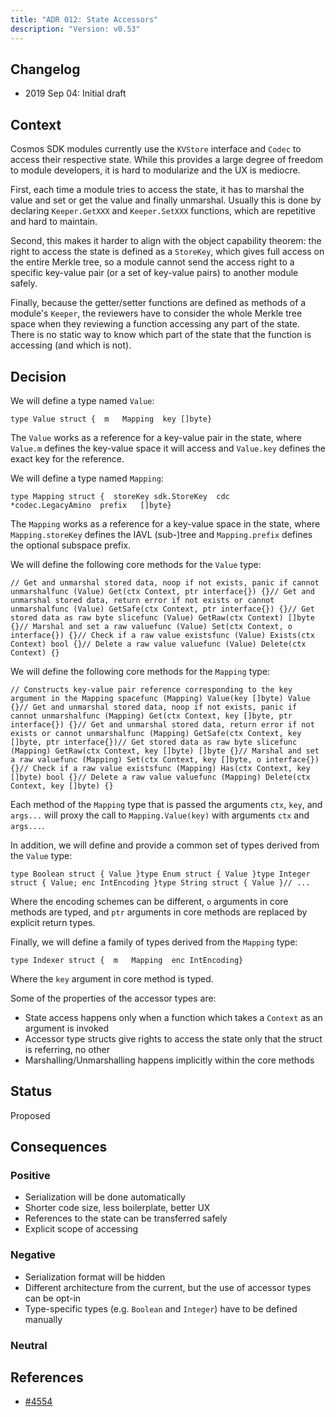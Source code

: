 ```yaml
---
title: "ADR 012: State Accessors"
description: "Version: v0.53"
---
```


## Changelog[​](#changelog "Direct link to Changelog")

* 2019 Sep 04: Initial draft

## Context[​](#context "Direct link to Context")

Cosmos SDK modules currently use the `KVStore` interface and `Codec` to access their respective state. While this provides a large degree of freedom to module developers, it is hard to modularize and the UX is mediocre.

First, each time a module tries to access the state, it has to marshal the value and set or get the value and finally unmarshal. Usually this is done by declaring `Keeper.GetXXX` and `Keeper.SetXXX` functions, which are repetitive and hard to maintain.

Second, this makes it harder to align with the object capability theorem: the right to access the state is defined as a `StoreKey`, which gives full access on the entire Merkle tree, so a module cannot send the access right to a specific key-value pair (or a set of key-value pairs) to another module safely.

Finally, because the getter/setter functions are defined as methods of a module's `Keeper`, the reviewers have to consider the whole Merkle tree space when they reviewing a function accessing any part of the state. There is no static way to know which part of the state that the function is accessing (and which is not).

## Decision[​](#decision "Direct link to Decision")

We will define a type named `Value`:

```
type Value struct {  m   Mapping  key []byte}
```

The `Value` works as a reference for a key-value pair in the state, where `Value.m` defines the key-value space it will access and `Value.key` defines the exact key for the reference.

We will define a type named `Mapping`:

```
type Mapping struct {  storeKey sdk.StoreKey  cdc      *codec.LegacyAmino  prefix   []byte}
```

The `Mapping` works as a reference for a key-value space in the state, where `Mapping.storeKey` defines the IAVL (sub-)tree and `Mapping.prefix` defines the optional subspace prefix.

We will define the following core methods for the `Value` type:

```
// Get and unmarshal stored data, noop if not exists, panic if cannot unmarshalfunc (Value) Get(ctx Context, ptr interface{}) {}// Get and unmarshal stored data, return error if not exists or cannot unmarshalfunc (Value) GetSafe(ctx Context, ptr interface{}) {}// Get stored data as raw byte slicefunc (Value) GetRaw(ctx Context) []byte {}// Marshal and set a raw valuefunc (Value) Set(ctx Context, o interface{}) {}// Check if a raw value existsfunc (Value) Exists(ctx Context) bool {}// Delete a raw value valuefunc (Value) Delete(ctx Context) {}
```

We will define the following core methods for the `Mapping` type:

```
// Constructs key-value pair reference corresponding to the key argument in the Mapping spacefunc (Mapping) Value(key []byte) Value {}// Get and unmarshal stored data, noop if not exists, panic if cannot unmarshalfunc (Mapping) Get(ctx Context, key []byte, ptr interface{}) {}// Get and unmarshal stored data, return error if not exists or cannot unmarshalfunc (Mapping) GetSafe(ctx Context, key []byte, ptr interface{})// Get stored data as raw byte slicefunc (Mapping) GetRaw(ctx Context, key []byte) []byte {}// Marshal and set a raw valuefunc (Mapping) Set(ctx Context, key []byte, o interface{}) {}// Check if a raw value existsfunc (Mapping) Has(ctx Context, key []byte) bool {}// Delete a raw value valuefunc (Mapping) Delete(ctx Context, key []byte) {}
```

Each method of the `Mapping` type that is passed the arguments `ctx`, `key`, and `args...` will proxy the call to `Mapping.Value(key)` with arguments `ctx` and `args...`.

In addition, we will define and provide a common set of types derived from the `Value` type:

```
type Boolean struct { Value }type Enum struct { Value }type Integer struct { Value; enc IntEncoding }type String struct { Value }// ...
```

Where the encoding schemes can be different, `o` arguments in core methods are typed, and `ptr` arguments in core methods are replaced by explicit return types.

Finally, we will define a family of types derived from the `Mapping` type:

```
type Indexer struct {  m   Mapping  enc IntEncoding}
```

Where the `key` argument in core method is typed.

Some of the properties of the accessor types are:

* State access happens only when a function which takes a `Context` as an argument is invoked
* Accessor type structs give rights to access the state only that the struct is referring, no other
* Marshalling/Unmarshalling happens implicitly within the core methods

## Status[​](#status "Direct link to Status")

Proposed

## Consequences[​](#consequences "Direct link to Consequences")

### Positive[​](#positive "Direct link to Positive")

* Serialization will be done automatically
* Shorter code size, less boilerplate, better UX
* References to the state can be transferred safely
* Explicit scope of accessing

### Negative[​](#negative "Direct link to Negative")

* Serialization format will be hidden
* Different architecture from the current, but the use of accessor types can be opt-in
* Type-specific types (e.g. `Boolean` and `Integer`) have to be defined manually

### Neutral[​](#neutral "Direct link to Neutral")

## References[​](#references "Direct link to References")

* [#4554](https://github.com/cosmos/cosmos-sdk/issues/4554)
